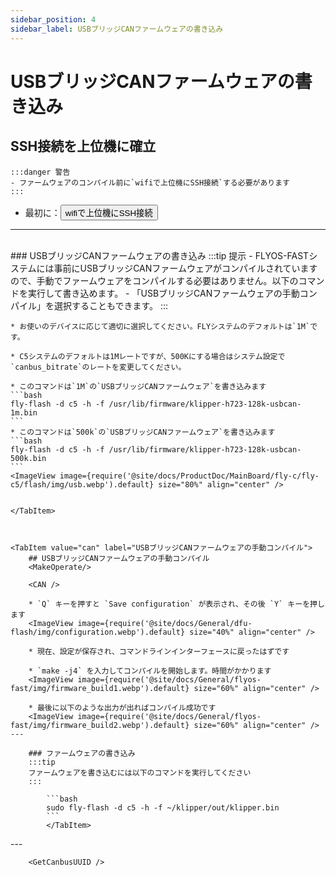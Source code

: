 ```yaml
---
sidebar_position: 4
sidebar_label: USBブリッジCANファームウェアの書き込み
---
```




# USBブリッジCANファームウェアの書き込み

## SSH接続を上位機に確立

    :::danger 警告
    - ファームウェアのコンパイル前に`wifiで上位機にSSH接続`する必要があります
    :::

 * 最初に：<Button variant="contained" disableElevation component="a" rel="noopener" href="/docs/ProductDoc/MainBoard/fly-c/fly-c5/ssh#使用wifi接続して上位機にSSH接続">wifiで上位機にSSH接続</Button>  
 ---
 <br/>

<Tabs>
    <TabItem value="usb" label="USBブリッジCANファームウェアの書き込み" default>
    ### USBブリッジCANファームウェアの書き込み
    :::tip 提示
    - FLYOS-FASTシステムには事前にUSBブリッジCANファームウェアがコンパイルされていますので、手動でファームウェアをコンパイルする必要はありません。以下のコマンドを実行して書き込めます。
    - 「USBブリッジCANファームウェアの手動コンパイル」を選択することもできます。
    :::

    * お使いのデバイスに応じて適切に選択してください。FLYシステムのデフォルトは`1M`です。

    * C5システムのデフォルトは1Mレートですが、500Kにする場合はシステム設定で`canbus_bitrate`のレートを変更してください。

    * このコマンドは`1M`の`USBブリッジCANファームウェア`を書き込みます
    ```bash
    fly-flash -d c5 -h -f /usr/lib/firmware/klipper-h723-128k-usbcan-1m.bin
    ```
    * このコマンドは`500k`の`USBブリッジCANファームウェア`を書き込みます
    ```bash
    fly-flash -d c5 -h -f /usr/lib/firmware/klipper-h723-128k-usbcan-500k.bin
    ```
    <ImageView image={require('@site/docs/ProductDoc/MainBoard/fly-c/fly-c5/flash/img/usb.webp').default} size="80%" align="center" />


    </TabItem>



    <TabItem value="can" label="USBブリッジCANファームウェアの手動コンパイル">
        ## USBブリッジCANファームウェアの手動コンパイル
        <MakeOperate/>
    
        <CAN />
    
        * `Q` キーを押すと `Save configuration` が表示され、その後 `Y` キーを押します
        <ImageView image={require('@site/docs/General/dfu-flash/img/configuration.webp').default} size="40%" align="center" />
    
        * 現在、設定が保存され、コマンドラインインターフェースに戻ったはずです
    
        * `make -j4` を入力してコンパイルを開始します。時間がかかります
        <ImageView image={require('@site/docs/General/flyos-fast/img/firmware_build1.webp').default} size="60%" align="center" />
    
        * 最後に以下のような出力が出ればコンパイル成功です
        <ImageView image={require('@site/docs/General/flyos-fast/img/firmware_build2.webp').default} size="60%" align="center" />
    ---

        ### ファームウェアの書き込み
        :::tip
        ファームウェアを書き込むには以下のコマンドを実行してください
        :::
        
            ```bash
            sudo fly-flash -d c5 -h -f ~/klipper/out/klipper.bin
            ```
            </TabItem>
</Tabs>
---

<br/>

        <GetCanbusUUID />
